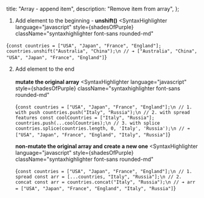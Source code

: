 
  title: "Array - append item",
  description: "Remove item from array",
};


1. Add element to the beginning - **unshift()**
<SyntaxHighlighter
  language="javascript"
  style={shadesOfPurple}
  className="syntaxhighlighter font-sans rounded-md"
>
  {`const countries = ["USA", "Japan", "France", "England"];
countries.unshift("Australia", "China");\n
// ➔ ["Australia", "China", "USA", "Japan", "France", "England"]`}
</SyntaxHighlighter>

2. Add element to the end<br /><br />
    **mutate the original array**
    <SyntaxHighlighter
    language="javascript"
    style={shadesOfPurple}
    className="syntaxhighlighter font-sans rounded-md"
    >
    {`const countries = ["USA", "Japan", "France", "England"];\n
    // 1. with push
    countries.push("Italy", "Russia");\n
    // 2. with spread features
    const coolCountries = ["Italy", "Russia"];
    countries.push(...coolCountries);\n
    // 3. with splice
    countries.splice(countries.length, 0, 'Italy', 'Russia');\n
    // ➔ ["USA", "Japan", "France", "England", "Italy", "Russia"]`}
    </SyntaxHighlighter>

    **non-mutate the original array and create a new one**
    <SyntaxHighlighter
    language="javascript"
    style={shadesOfPurple}
    className="syntaxhighlighter font-sans rounded-md"
    >
    {`const countries = ["USA", "Japan", "France", "England"];\n
    // 1. spread
    const arr = [...countries, "Italy", "Russia"];\n
    // 2. concat
    const arr = countries.concat("Italy", "Russia");\n
    // ➔ arr = ["USA", "Japan", "France", "England", "Italy", "Russia"]`}
    </SyntaxHighlighter>
